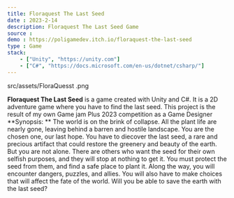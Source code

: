 ```yaml
---
title: Floraquest The Last Seed
date : 2023-2-14
description: Floraquest The Last Seed Game
source : 
demo : https://poligamedev.itch.io/floraquest-the-last-seed
type : Game
stack:
    - ["Unity", "https://unity.com"]
    - ["C#", "https://docs.microsoft.com/en-us/dotnet/csharp/"]
---
```


src/assets/FloraQuesst .png

**Floraquest The Last Seed** is a game created with Unity and C#. It is a 2D adventure game where you have to find the last seed. This project is the result of my own Game jam Plus 2023 competition as a Game Designer
**Synopsis: **
The world is on the brink of collapse. All the plant life are nearly gone, leaving behind a barren and hostile landscape. 
You are the chosen one, our last hope. You have to diecover the last seed, a rare and precious artifact that could restore the greenery 
and beauty of the earth. But you are not alone. There are others who want the seed for their own selfish purposes, 
and they will stop at nothing to get it. You must protect the seed from them, and find a safe place to plant it. 
Along the way, you will encounter dangers, puzzles, and allies. You will also have to make choices that will affect the fate of the world. 
Will you be able to save the earth with the last seed?  